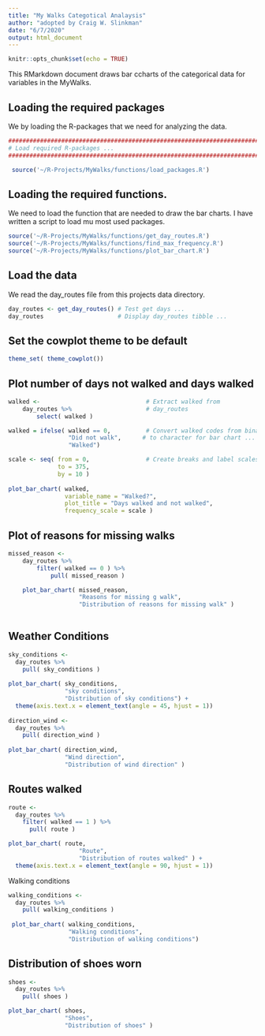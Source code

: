 ```yaml
---
title: "My Walks Categotical Analaysis"
author: "adopted by Craig W. Slinkman"
date: "6/7/2020"
output: html_document
---
```


```r
knitr::opts_chunk$set(echo = TRUE)
```

This RMarkdown document draws bar ccharts of the categorical data for variables in the MyWalks.

## Loading the required packages

We by loading the R-packages that we need for analyzing the data.

```r

###########################################################################
# Load required R-packages ...
###########################################################################

 source('~/R-Projects/MyWalks/functions/load_packages.R')

```
## Loading the required functions.

We need to load the function that are needed to draw the bar charts.  I have written a script to load mu most used packages.

```r
source('~/R-Projects/MyWalks/functions/get_day_routes.R') 
source('~/R-Projects/MyWalks/functions/find_max_frequency.R')
source('~/R-Projects/MyWalks/functions/plot_bar_chart.R')
```

## Load the data 
We read the day_routes file from this projects data directory.

```r
day_routes <- get_day_routes() # Test get days ...
day_routes                     # Display day_routes tibble ...
```
  
## Set the cowplot theme to be default

```r
theme_set( theme_cowplot())
```


## Plot number of days not walked and days walked

```r

walked <-                              # Extract walked from
    day_routes %>%                     # day_routes
        select( walked )

walked = ifelse( walked == 0,          # Convert walked codes from binary
                 "Did not walk",      # to character for bar chart ...
                 "Walked")

scale <- seq( from = 0,                # Create breaks and label scales ...
              to = 375, 
              by = 10 )
            
plot_bar_chart( walked,
                variable_name = "Walked?",
                plot_title = "Days walked and not walked",
                frequency_scale = scale )
```

## Plot of reasons for missing walks

```r

missed_reason <- 
    day_routes %>% 
        filter( walked == 0 ) %>% 
            pull( missed_reason )

    plot_bar_chart( missed_reason, 
                    "Reasons for missing g walk",
                    "Distribution of reasons for missing walk" )
    
```

## Weather Conditions

```r

sky_conditions <-
  day_routes %>% 
    pull( sky_conditions )
    
plot_bar_chart( sky_conditions,
                "sky conditions",
                "Distribution of sky conditions") +
  theme(axis.text.x = element_text(angle = 45, hjust = 1))                
                
direction_wind <- 
  day_routes %>% 
    pull( direction_wind )
    
plot_bar_chart( direction_wind,
                "Wind direction",
                "Distribution of wind direction" )


```

## Routes walked

```r

route <-
  day_routes %>% 
    filter( walked == 1 ) %>% 
      pull( route )

plot_bar_chart( route,
                    "Route",
                    "Distribution of routes walked" ) +
  theme(axis.text.x = element_text(angle = 90, hjust = 1))  

```
Walking conditions

```r

walking_conditions <-
  day_routes %>% 
    pull( walking_conditions )
    
 plot_bar_chart( walking_conditions,
                 "Walking conditions",
                 "Distribution of walking conditions") 

```

## Distribution of shoes worn

```r

shoes <- 
  day_routes %>%
    pull( shoes )

plot_bar_chart( shoes,
                "Shoes",
                "Distribution of shoes" )

```

